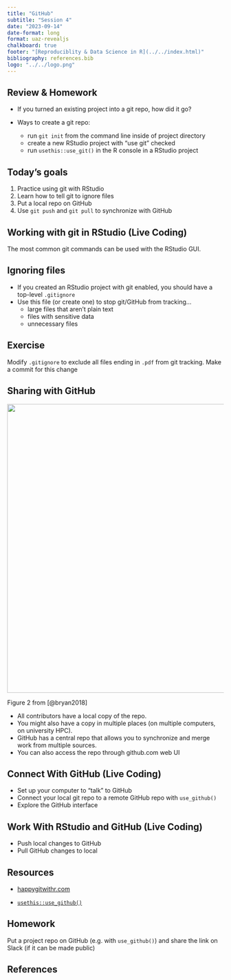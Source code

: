 ```yaml
---
title: "GitHub"
subtitle: "Session 4"
date: "2023-09-14"
date-format: long
format: uaz-revealjs
chalkboard: true
footer: "[Reproduciblity & Data Science in R](../../index.html)"
bibliography: references.bib
logo: "../../logo.png"
---
```


## Review & Homework

::: incremental
-   If you turned an existing project into a git repo, how did it go?

-   Ways to create a git repo:

    -   run `git init` from the command line inside of project directory
    -   create a new RStudio project with "use git" checked
    -   run `usethis::use_git()` in the R console in a RStudio project
:::

## Today's goals

1.  Practice using git with RStudio
2.  Learn how to tell git to ignore files
3.  Put a local repo on GitHub
4.  Use `git push` and `git pull` to synchronize with GitHub

## Working with git in RStudio (Live Coding)

The most common git commands can be used with the RStudio GUI.

## Ignoring files {.smaller}

-   If you created an RStudio project with git enabled, you should have a top-level `.gitignore`
-   Use this file (or create one) to stop git/GitHub from tracking...
    -   large files that aren't plain text
    -   files with sensitive data
    -   unnecessary files

::: callout-tip
## Exercise

Modify `.gitignore` to exclude all files ending in `.pdf` from git tracking.
Make a commit for this change
:::

## Sharing with GitHub

![](github-diagram-bryan.png){fig-align="center" width="671"}

::: aside
Figure 2 from [@bryan2018]
:::

::: notes
-   All contributors have a local copy of the repo.
-   You might also have a copy in multiple places (on multiple computers, on university HPC).
-   GitHub has a central repo that allows you to synchronize and merge work from multiple sources.
-   You can also access the repo through github.com web UI
:::

## Connect With GitHub (Live Coding)

-   Set up your computer to "talk" to GitHub
-   Connect your local git repo to a remote GitHub repo with `use_github()`
-   Explore the GitHub interface

## Work With RStudio and GitHub (Live Coding)

-   Push local changes to GitHub
-   Pull GitHub changes to local

## Resources

-   [happygitwithr.com](https://happygitwithr.com/)

-   [`usethis::use_github()`](https://usethis.r-lib.org/reference/use_github.html)

## Homework

Put a project repo on GitHub (e.g. with `use_github()`) and share the link on Slack (if it can be made public)

## References

::: refs
:::
